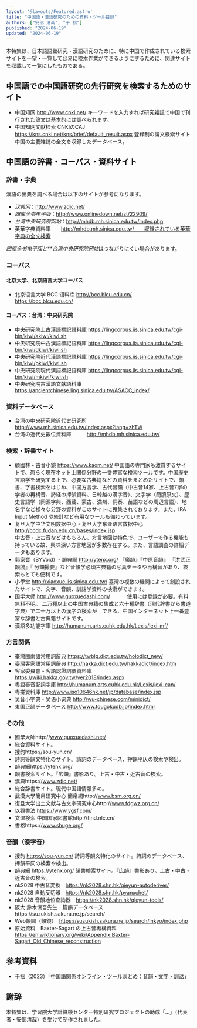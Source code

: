 ```yaml
---
layout: '@layouts/Featured.astro'
title: "中国語・漢語研究のための資料・ツール目録"
authors: ["安部 清哉", "于 拙"]
published: "2024-06-19"
updated: "2024-06-19"
---
```


本特集は、日本語語彙研究・漢語研究のために、特に中国で作成されている検索サイトを一望・一覧して容易に検索作業ができるようにするために、関連サイトを収載して一覧にしたものである。

## 中国語での中国語研究の先行研究を検索するためのサイト

- 中国知网 http://www.cnki.net/
  キーワードを入力すれば研究雑誌で中国で刊行された論文は基本的には調べられます。
- 中国知网文献检索 CNKIのCAJ https://kns.cnki.net/kns/brief/default_result.aspx
  登録制の論文検索サイト中国の主要雑誌の全文を収録したデータベース。

## 中国語の辞書・コーパス・資料サイト

### 辞書・字典
漢語の出典を調べる場合は以下のサイトが参考になります。
- *汉典网*：http://www.zdic.net/
- *四库全书电子版*：http://www.onlinedown.net/zt/22909/
- *台湾中央研究院网站*：http://mhdb.mh.sinica.edu.tw/index.php
- 英華字典資料庫　　http://mhdb.mh.sinica.edu.tw/　　収録されている英華字典の全文検索

*四库全书电子版と**台湾中央研究院网站*はつながりにくい場合があります。　

### コーパス
#### 北京大学、北京語言大学コーパス


<ConcordancerCard id="zh@ccl/ccl"/>

- 北京语言大学 BCC 语料库 http://bcc.blcu.edu.cn/
https://bcc.blcu.edu.cn/


#### コーパス：台湾：中央研究院

- 中央研究院上古漢語標記語料庫
https://lingcorpus.iis.sinica.edu.tw/cgi-bin/kiwi/akiwi/kiwi.sh
- 中央研究院中古漢語標記語料庫
https://lingcorpus.iis.sinica.edu.tw/cgi-bin/kiwi/dkiwi/kiwi.sh
- 中央研究院近代漢語標記語料庫
https://lingcorpus.iis.sinica.edu.tw/cgi-bin/kiwi/pkiwi/kiwi.sh
- 中央研究院現代漢語標記語料庫
https://lingcorpus.iis.sinica.edu.tw/cgi-bin/kiwi/mkiwi/kiwi.sh
- 中央研究院古漢語文献語料庫
https://ancientchinese.ling.sinica.edu.tw/ASACC_index/

### 資料データベース
- 台湾の中央研究院近代史研究所　　 http://www.mh.sinica.edu.tw/Index.aspx?lang=zhTW 
- 台湾の近代史數位資料庫　　　http://mhdb.mh.sinica.edu.tw/

### 検索・辞書サイト

- 顧國林 - 古音小鏡 https://www.kaom.net/
  中国語の専門家も激賞するサイトで、恐らく現在ネット上関係分野の一番豊富な検索ツールです。中国歴史言語学を研究する上で、必要な古典籍などの資料をまとめたサイトで、韻書、字書検索をはじめ、中国方言学、古代音韻（中古音14家、上古音7家の学者の再構音、詩経の押韻資料、日韓越の漢字音）、文字学（簡牘原文）、歴史言語学（同源字典、西蔵、蒙古、満州、侗泰、苗語などの周辺言語）、地名学など様々な分野の資料がこのサイトに蒐集されております。また、IPA Input Method や統計など有用なツールも備わっています。
- 复旦大学中华文明数据中心・复旦大学东亚语言数据中心 http://ccdc.fudan.edu.cn/bases/index.jsp  
  中古音・上古音などはもちろん、方言地図は特色で、ユーザーで作る機能も持っている故、興味深い方言地図が多数存在する。また、言語調査の詳細データもあります。
- 郭家寶（BYVoid）- 韻典網 http://ytenx.org/
  『廣韻』『中原音韻』 『洪武正韻牋』『 分韻撮要』など音韻学必須古典籍の写真データや再構音があり、検索もとても便利です。
- 小學堂 http://xiaoxue.iis.sinica.edu.tw/
  臺灣の複数の機関によって創設されたサイトで、文字、音韻、訓詁学資料の検索ができます。
- 国学大师 http://www.guoxuedashi.com/ 　　　使用には登録が必要。有料無料不明。
  二万種以上の中国古典籍の集成と六十種辞書（現代辞書から書道字典）で二十万以上の漢字の検索が　できる、中国インターネット上一番豊富な辞書と古典籍サイトです。
- 漢語多功能字庫 http://humanum.arts.cuhk.edu.hk/Lexis/lexi-mf/  

### 方言関係

- 臺灣閩南語常用詞辭典 https://twblg.dict.edu.tw/holodict_new/  
- 臺灣客家語常用詞辭典  http://hakka.dict.edu.tw/hakkadict/index.htm  
- 客家委員會 - 客語認證詞彙資料庫 https://wiki.hakka.gov.tw/ver2018/index.aspx
- 粵語審音配詞字庫 http://humanum.arts.cuhk.edu.hk/Lexis/lexi-can/
- 粤拼資料庫 http://www.iso10646hk.net/jp/database/index.jsp  
- 吴音小字典・吴语小词典 http://wu-chinese.com/minidict/  
- 東国正韻データベース http://www.tougokudb.jp/index.html

### その他

- 國學大師http://www.guoxuedashi.net/
- 総合資料サイト。
- 捜韵https://sou-yun.cn/
- 詩詞等韻文特化のサイト。詩詞のデータベース、押韻平仄の検索や検出。
- 韻典網https://ytenx.org/
- 韻書検索サイト。『広韻』書影あり。上古・中古・近古音の検索。
- 漢典https://www.zdic.net/
- 総合辞書サイト。現代中国語情報多め。
- 武漢大學簡帛研究中心 簡帛網http://www.bsm.org.cn/
- 復旦大学出土文献与古文字研究中心http://www.fdgwz.org.cn/
- 以觀書法 https://www.ygsf.com/
- 文津検索 中国国家図書館http://find.nlc.cn/
- 書格https://www.shuge.org/


### 音韻（漢字音）

- 捜韵 https://sou-yun.cn/
  詩詞等韻文特化のサイト。詩詞のデータベース、押韻平仄の検索や検出。
- 韻典網 https://ytenx.org/
  韻書検索サイト。『広韻』書影あり。上古・中古・近古音の検索。
- nk2028 中古音変換　https://nk2028.shn.hk/qieyun-autoderiver/
-	nk2028 自動反切器　https://nk2028.shn.hk/pyanxchet/
-	nk2028 音韻地位查詢器　https://nk2028.shn.hk/qieyun-tools/
-	阪大 鈴木慎吾先生　篇韻データベースhttps://suzukish.sakura.ne.jp/search/
-	Web韻圖（韻鏡）　https://suzukish.sakura.ne.jp/search/inkyo/index.php
- 原始資料　Baxter-Sagart の上古音再構資料
 https://en.wiktionary.org/wiki/Appendix:Baxter-Sagart_Old_Chinese_reconstruction  

## 参考資料

* 于拙（2023）「[中国語関係オンライン・ツールまとめ：音韻・文字・訓詁](https://files.yocjyet.dev/zh.pdf)」

## 謝辞

本特集は、学習院大学計算機センター特別研究プロジェクトの助成「…」（代表者・安部清哉）を受けて制作されました。
